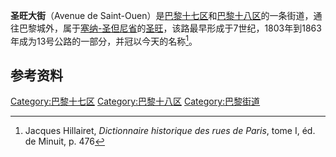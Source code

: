 {{Paris streetbox
| arr_num=17, 18 
| streetname=圣旺大街<br />Avenue de Saint-Ouen
| x=100
| y= 36
| paris_map =
| arr1=十七区
| arr2=十八区
| quarter= 
| begins= 克利希大街66号
| ends= Bessières大道和Ney大道1号
| length= 1125
| width= 23.6
| creation=  
| denomination=  
| area_map= 
| caption= 
}} 

'''圣旺大街'''（Avenue de Saint-Ouen）是[[巴黎十七区|巴黎十七区]]和[[巴黎十八区|巴黎十八区]]的一条街道，通往巴黎城外，属于[[塞纳-圣但尼省|塞纳-圣但尼省]]的[[圣旺_(塞纳-圣但尼省)|圣旺]]，该路最早形成于7世纪，1803年到1863年成为13号公路的一部分，并冠以今天的名称<ref>Jacques Hillairet, ''Dictionnaire historique des rues de Paris'', tome I, éd. de Minuit, p. 476</ref>。

== 参考资料 ==
<references />
[[Category:巴黎十七区|Category:巴黎十七区]]
[[Category:巴黎十八区|Category:巴黎十八区]]
[[Category:巴黎街道|Category:巴黎街道]]